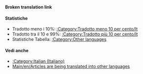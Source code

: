 '''Broken translation link'''{{en/-}}{{en/Bilingual box| It
| Questa pagina è un indice di differenti '''articoli che stanno venendo tradotti in italiano''' nel wiki OpenTTD.<br/>Articoli con i modelli {{en/S|Traduzione/It}} e {{en/S|In attesa di traduzione/It}} sono automaticamente inclusi in questa categoria.
| ''This page provides an index for a wide range of '''articles are being translated into Italian''' in OpenTTD Wiki.<br/>Articles with {{en/S|Traduzione/It}} and {{en/S|In attesa di traduzione/It}} templates automatically go here.''}}

====Statistiche====
*Tradotto meno i 10%: [[Category/it/Tradotto meno 10 per cento|:Category:Tradotto meno 10 per cento/It]]
*Tradotto tra il 10 e 99%: [[Category/it/Tradotto più 10 per cento|:Category:Tradotto più 10 per cento/It]]
*Statistiche Tabella: [[Category/en/Other languages|:Category:Other languages]]

====Vedi anche====
*[[Category/en/Italian (Italiano)|:Category:Italian (Italiano)]]
*[[Main/en/Articles are being translated into other languages]]